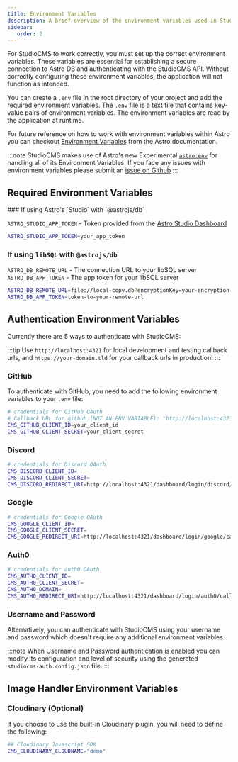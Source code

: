```yaml
---
title: Environment Variables
description: A brief overview of the environment variables used in StudioCMS.
sidebar:
   order: 2
---
```


For StudioCMS to work correctly, you must set up the correct environment variables. These variables are essential for establishing a secure connection to Astro DB and authenticating with the StudioCMS API. Without correctly configuring these environment variables, the application will not function as intended.

You can create a `.env` file in the root directory of your project and add the required environment variables. The `.env` file is a text file that contains key-value pairs of environment variables. The environment variables are read by the application at runtime.

For future reference on how to work with environment variables within Astro you can checkout [Environment Variables](https://docs.astro.build/guides/environment-variables) from the Astro documentation.

:::note
StudioCMS makes use of Astro's new Experimental [`astro:env`](https://docs.astro.build/en/reference/configuration-reference/#experimentalenv) for handling all of its Environment Variables. If you face any issues with environment variables please submit an [issue on Github](https://github.com/astrolicious/studiocms/issues/new/choose)
:::

## Required Environment Variables

<StudioHeading>
### If using Astro's `Studio` with `@astrojs/db`
</StudioHeading>

`ASTRO_STUDIO_APP_TOKEN` - Token provided from the [Astro Studio Dashboard](https://studio.astro.build)

```bash title=".env"
ASTRO_STUDIO_APP_TOKEN=your_app_token
```

### If using `libSQL` with `@astrojs/db`

`ASTRO_DB_REMOTE_URL` - The connection URL to your libSQL server
`ASTRO_DB_APP_TOKEN` - The app token for your libSQL server

```bash title=".env"
ASTRO_DB_REMOTE_URL=file://local-copy.db?encryptionKey=your-encryption-key&syncInterval=60&syncUrl=libsql%3A%2F%2Fyour.server.io
ASTRO_DB_APP_TOKEN=token-to-your-remote-url
```

## Authentication Environment Variables

Currently there are 5 ways to authenticate with StudioCMS:

:::tip
Use `http://localhost:4321` for local development and testing callback urls, and `https://your-domain.tld` for your callback urls in production!
:::

### GitHub

To authenticate with GitHub, you need to add the following environment variables to your `.env` file:

```bash title=".env"
# credentials for GitHub OAuth
# Callback URL for github (NOT AN ENV VARIABLE): 'http://localhost:4321/dashboard/login/github/callback'
CMS_GITHUB_CLIENT_ID=your_client_id
CMS_GITHUB_CLIENT_SECRET=your_client_secret
```

### Discord

```bash title=".env"
# credentials for Discord OAuth
CMS_DISCORD_CLIENT_ID=
CMS_DISCORD_CLIENT_SECRET=
CMS_DISCORD_REDIRECT_URI=http://localhost:4321/dashboard/login/discord/callback
```

### Google

```bash title=".env"
# credentials for Google OAuth
CMS_GOOGLE_CLIENT_ID=
CMS_GOOGLE_CLIENT_SECRET=
CMS_GOOGLE_REDIRECT_URI=http://localhost:4321/dashboard/login/google/callback
```

### Auth0

```bash title=".env"
# credentials for auth0 OAuth
CMS_AUTH0_CLIENT_ID=
CMS_AUTH0_CLIENT_SECRET=
CMS_AUTH0_DOMAIN=
CMS_AUTH0_REDIRECT_URI=http://localhost:4321/dashboard/login/auth0/callback
```

### Username and Password

Alternatively, you can authenticate with StudioCMS using your username and password which doesn't require any additional environment variables.

:::note
When Username and Password authentication is enabled you can modify its configuration and level of security using the generated `studiocms-auth.config.json` file.
:::

## Image Handler Environment Variables

### Cloudinary (Optional)

If you choose to use the built-in Cloudinary plugin, you will need to define the following:

```bash title=".env"
## Cloudinary Javascript SDK
CMS_CLOUDINARY_CLOUDNAME="demo"
```